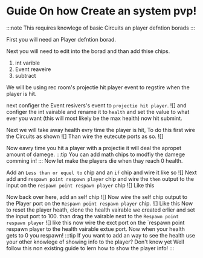 # Guide On how Create an system pvp!
:::note
This requires knowlege of basic Circuits an player defntion borads
:::

First you will need an Player defntion borad.

Next you will need to edit into the borad and than add thise chips.
1. int varible
1. Event reaveire
1. subtract

We will be using rec room's projectie hit player event to regstire when the player is hit.

next configer the Event resivers's event to `projectie hit player`.
![]
and configer the int vairable and rename it to `health` and set the value to what ever you want (this will most likely be the max health)
now hit submint.

Next we will take away health evry time the player is hit,
To do this first wire the Circuits as shown
![]
Than wire the eutecute ports as so.
![]

Now eavry time you hit a player with a projectie it will deal the apropet amount of damege.
:::tip
You can add math chips to modfiy the damege comming in!
:::
Now let make the players die when thay reach 0 health.

Add an `Less than or equel to` chip and an `if` chip
and wire it like so
![]
Next add and `respawn point respawn player` chip and wire the `then` output to the input on the `respawn point respawn player` chip
![]
Like this

Now back over here, add an self chip
![]
Now wire the self chip output to the Player port on the `Respawn point respawn player` chip.
![]
Like this
Now to reset the player heath, clone the health vairable we created erlier and set the input port to 100.
than drag the vairable next to the `Respawn point respawn player`
![]
like this
now wire the exct port on the `respawn point respawn player to the health vairable extue port.
Now when your health gets to 0 you respawn!
:::tip
If you want to add an way to see the health use your other knowlege of showing info to the player? Don't know yet
Well follow this non existing guide to lern how to show the player info!
:::
